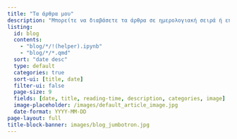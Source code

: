 ```yaml
---
title: "Τα άρθρα μου"
description: "Μπορείτε να διαβάσετε τα άρθρα σε ημερολογιακή σειρά ή επιλέγοντας μία κατηγορία."
listing:
  id: blog
  contents: 
    - "blog/*/!(helper).ipynb"
    - "blog/*/*.qmd"
  sort: "date desc"
  type: default
  categories: true
  sort-ui: [title, date]
  filter-ui: false
  page-size: 9
  fields: [date, title, reading-time, description, categories, image]
  image-placeholder: /images/default_article_image.jpg
  date-format: YYYY-MM-DD
page-layout: full
title-block-banner: images/blog_jumbotron.jpg
---
```

